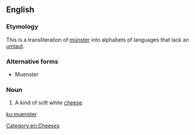 ==English==

===Etymology===
This is a transliteration of [[münster]] into alphabets of languages that lack an [[umlaut]].

===Alternative forms===
* Muenster

===Noun===
{{en-noun}}
{{wikipedia|Muenster (cheese)}}

# A kind of soft white [[cheese]].

[[Category:en:Cheeses]]

[[ku:muenster]]